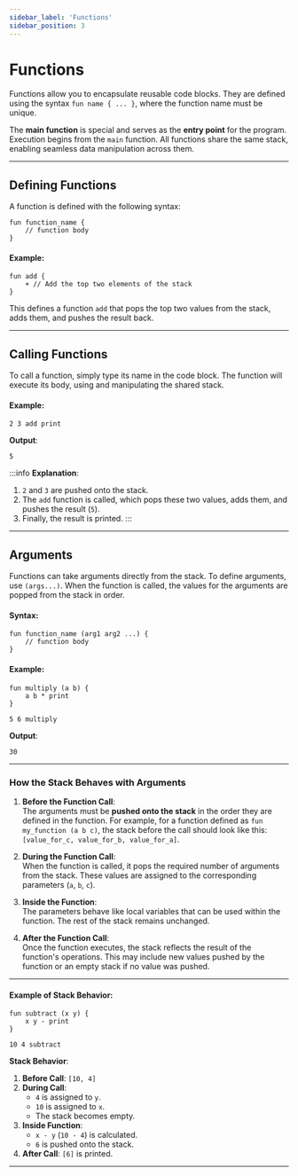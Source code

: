 ```yaml
---
sidebar_label: 'Functions'
sidebar_position: 3
---
```


# Functions

Functions allow you to encapsulate reusable code blocks. They are defined using the syntax `fun name { ... }`, where the function name must be unique. 

The **main function** is special and serves as the **entry point** for the program. Execution begins from the `main` function. All functions share the same stack, enabling seamless data manipulation across them.

---

## Defining Functions

A function is defined with the following syntax:  
```stack
fun function_name {
    // function body
}
```

#### Example:

```stack title="app.rpn"
fun add {
    + // Add the top two elements of the stack
}
```

This defines a function `add` that pops the top two values from the stack, adds them, and pushes the result back.

---

## Calling Functions

To call a function, simply type its name in the code block. The function will execute its body, using and manipulating the shared stack.

#### Example:

```stack title="app.rpn"
2 3 add print
```

**Output**:

```stack title="console"
5
```

:::info
**Explanation**:  
1. `2` and `3` are pushed onto the stack.  
2. The `add` function is called, which pops these two values, adds them, and pushes the result (`5`).  
3. Finally, the result is printed.
:::

---

## Arguments

Functions can take arguments directly from the stack. To define arguments, use `(args...)`. When the function is called, the values for the arguments are popped from the stack in order.

#### Syntax:

```stack
fun function_name (arg1 arg2 ...) {
    // function body
}
```

#### Example:

```stack title="app.rpn"
fun multiply (a b) {
    a b * print
}

5 6 multiply
```

**Output**:

```stack title="console"
30
```

---

### How the Stack Behaves with Arguments

1. **Before the Function Call**:  
   The arguments must be **pushed onto the stack** in the order they are defined in the function. For example, for a function defined as `fun my_function (a b c)`, the stack before the call should look like this:  
   `[value_for_c, value_for_b, value_for_a]`.

2. **During the Function Call**:  
   When the function is called, it pops the required number of arguments from the stack. These values are assigned to the corresponding parameters (`a`, `b`, `c`).

3. **Inside the Function**:  
   The parameters behave like local variables that can be used within the function. The rest of the stack remains unchanged.

4. **After the Function Call**:  
   Once the function executes, the stack reflects the result of the function's operations. This may include new values pushed by the function or an empty stack if no value was pushed.

---

#### Example of Stack Behavior:

```stack title="app.rpn"
fun subtract (x y) {
    x y - print
}

10 4 subtract
```

**Stack Behavior**:
1. **Before Call**: `[10, 4]`  
2. **During Call**:  
   - `4` is assigned to `y`.  
   - `10` is assigned to `x`.  
   - The stack becomes empty.  
3. **Inside Function**:  
   - `x - y` (`10 - 4`) is calculated.  
   - `6` is pushed onto the stack.  
4. **After Call**: `[6]` is printed.

---